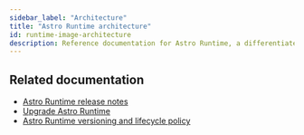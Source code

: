 ```yaml
---
sidebar_label: "Architecture"
title: "Astro Runtime architecture"
id: runtime-image-architecture
description: Reference documentation for Astro Runtime, a differentiated distribution of Apache Airflow.
---
```



<RuntimeImageArchitecture product="Astro" />

## Related documentation

- [Astro Runtime release notes](https://docs.astronomer.io/astro/runtime-release-notes)
- [Upgrade Astro Runtime](upgrade-runtime.md)
- [Astro Runtime versioning and lifecycle policy](https://docs.astronomer.io/astro/runtime-version-lifecycle-policy)